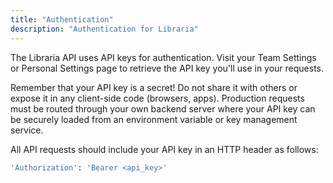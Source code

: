 ```yaml
---
title: "Authentication"
description: "Authentication for Libraria"
---
```


The Libraria API uses API keys for authentication. Visit your Team Settings or Personal Settings page to retrieve the API key you'll use in your requests.

Remember that your API key is a secret! Do not share it with others or expose it in any client-side code (browsers, apps). Production requests must be routed through your own backend server where your API key can be securely loaded from an environment variable or key management service.

All API requests should include your API key in an HTTP header as follows:

```bash
'Authorization': 'Bearer <api_key>'
```
